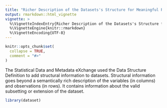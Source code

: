 ```yaml
---
title: "Richer Description of the Datasets's Structure for Meaningful Reuse Opportunities"
output: rmarkdown::html_vignette
vignette: >
  %\VignetteIndexEntry{Richer Description of the Datasets's Structure for Meaningful Reuse Opportunities}
  %\VignetteEngine{knitr::rmarkdown}
  %\VignetteEncoding{UTF-8}
---
```


```r
knitr::opts_chunk$set(
  collapse = TRUE,
  comment = "#>"
)
```

The Statistical Data and Metadata eXchange used the Data Structure Definition to add structural information to datasets. Structural information goes beyond a semantically rich description of the variables (in columns) and observations (in rows). It contains information about the valid subsetting or extension of the dataset.

```r
library(dataset)
```
